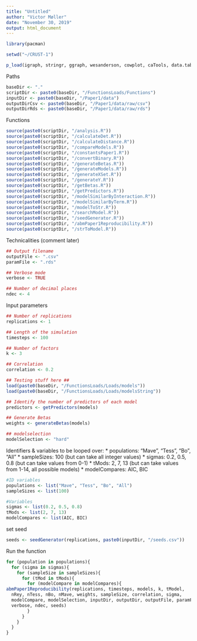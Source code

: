 ```yaml
---
title: "Untitled"
author: "Victor Møller"
date: "November 30, 2019"
output: html_document
---
```


```r

library(pacman)

setwd("~/CRUST-1")

p_load(igraph, stringr, ggraph, wesanderson, cowplot, caTools, data.table, permute, matrixStats, MCMCpack, tidyverse, rlist, nnet)

```

Paths 

```r

baseDir <- "."
scriptDir <- paste0(baseDir, "/FunctionsLoads/Functions")
inputDir <- paste0(baseDir, "/Paper1/data")
outputDirCsv <- paste0(baseDir, "/Paper1/data/raw/csv")
outputDirRds <- paste0(baseDir, "/Paper1/data/raw/rds")


```

Functions

```r

source(paste0(scriptDir, "/analysis.R"))
source(paste0(scriptDir, "/calculateDet.R"))
source(paste0(scriptDir, "/calculateDistance.R"))
source(paste0(scriptDir, "/compareModels.R"))
source(paste0(scriptDir, "/constantsPaper1.R"))
source(paste0(scriptDir, "/convertBinary.R"))
source(paste0(scriptDir, "/generateBetas.R"))
source(paste0(scriptDir, "/generateModels.R"))
source(paste0(scriptDir, "/generateXSet.R"))
source(paste0(scriptDir, "/generateY.R"))
source(paste0(scriptDir, "/getBetas.R"))
source(paste0(scriptDir, "/getPredictors.R"))
source(paste0(scriptDir, "/modelSimilarByInteraction.R"))
source(paste0(scriptDir, "/modelSimilarByTerm.R"))
source(paste0(scriptDir, "/modelToStr.R"))
source(paste0(scriptDir, "/searchModel.R"))
source(paste0(scriptDir, "/seedGenerator.R"))
source(paste0(scriptDir, "/abmPaper1Reproducibility.R"))
source(paste0(scriptDir, "/strToModel.R"))

```

Technicalities (comment later)

```r

## Output filename
outputFile <- ".csv"
paramFile <- ".rds"

## Verbose mode
verbose <- TRUE

## Number of decimal places
ndec <- 4

```

Input parameters

```r

## Number of replications
replications <- 1

## Length of the simulation
timesteps <- 100

## Number of factors
k <- 3

## Correlation
correlation <- 0.2

## Testing stuff here ## 
load(paste0(baseDir, "/FunctionsLoads/Loads/models"))
load(paste0(baseDir, "/FunctionsLoads/Loads/modelsString"))

## Identify the number of predictors of each model
predictors <- getPredictors(models)

## Generate Betas
weights <- generateBetas(models)

## modelselection 
modelSelection <- "hard"

```

Identifiers & variables to be looped over: 
* populations: "Mave", "Tess", "Bo", "All"
* sampleSizes: 100 (but can take all integer values)
* sigmas: 0.2, 0.5, 0.8 (but can take values from 0-1)
* tMods: 2, 7, 13 (but can take values from 1-14, all possible models)
* modelCompares: AIC, BIC

```r

#ID variables 
populations <- list("Mave", "Tess", "Bo", "All") 
sampleSizes <- list(100) 

#Variables
sigmas <- list(0.2, 0.5, 0.8)
tMods <- list(2, 7, 13) 
modelCompares <- list(AIC, BIC) 

```

set seed 

```r

seeds <- seedGenerator(replications, paste0(inputDir, "/seeds.csv"))

```

Run the function 

```r

for (population in populations){
  for (sigma in sigmas){
    for (sampleSize in sampleSizes){
      for (tMod in tMods){
        for (modelCompare in modelCompares){
abmPaper1Reproducibility(replications, timesteps, models, k, tModel,
  nRey, nTess, nBo, nMave, weights, sampleSize, correlation, sigma,
  modelCompare, modelSelection, inputDir, outputDir, outputFile, paramFile,
  verbose, ndec, seeds)
        }
      }
    }
  }
}

```


